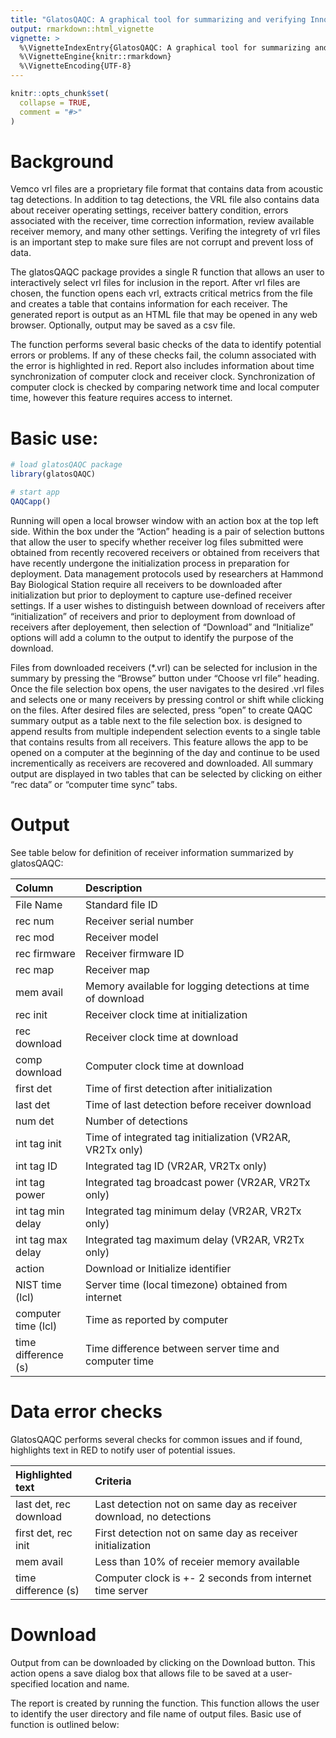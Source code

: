 ```yaml
---
title: "GlatosQAQC: A graphical tool for summarizing and verifying InnovaSea acoustic receiver log files"
output: rmarkdown::html_vignette
vignette: >
  %\VignetteIndexEntry{GlatosQAQC: A graphical tool for summarizing and verifying InnovaSea acoustic receiver log files}
  %\VignetteEngine{knitr::rmarkdown}
  %\VignetteEncoding{UTF-8}
---
```


```r
knitr::opts_chunk$set(
  collapse = TRUE,
  comment = "#>"
)
```

# Background

Vemco vrl files are a proprietary file format that contains data from
acoustic tag detections.  In addition to tag detections, the VRL file
also contains data about receiver operating settings, receiver battery
condition, errors associated with the receiver, time correction
information, review available receiver memory, and many other
settings.  Verifing the integrety of vrl files is an important step to
make sure files are not corrupt and prevent loss of data.

The glatosQAQC package provides a single R function that allows an
user to interactively select vrl files for inclusion in the report.
After vrl files are chosen, the function opens each vrl, extracts
critical metrics from the file and creates a table that contains
information for each receiver.  The generated report is output as an
HTML file that may be opened in any web browser.  Optionally, output
may be saved as a csv file.

The function performs several basic checks of the data to identify
potential errors or problems.  If any of these checks fail, the column
associated with the error is highlighted in red.  Report also includes
information about time synchronization of computer clock and receiver
clock.  Synchronization of computer clock is checked by comparing
network time and local computer time, however this feature requires
access to internet.

# Basic use:

```r

# load glatosQAQC package
library(glatosQAQC)

# start app
QAQCapp()
```

Running \code{QAQCapp} will open a local browser window with an action
box at the top left side.  Within the box under the "Action" heading
is a pair of selection buttons that allow the user to specify whether
receiver log files submitted were obtained from recently recovered
receivers or obtained from receivers that have recently undergone the
initialization process in preparation for deployment.  Data management
protocols used by researchers at Hammond Bay Biological Station
require all receivers to be downloaded after initialization but prior
to deployment to capture use-defined receiver settings.  If a user
wishes to distinguish between download of receivers after
"initialization" of receivers and prior to deployment from download of
receivers after deployement, then selection of "Download" and
"Initialize" options will add a column to the output to identify the
purpose of the download.

Files from downloaded receivers (*.vrl) can be selected for inclusion
in the summary by pressing the "Browse" button under "Choose vrl file"
heading.  Once the file selection box opens, the user navigates to the
desired .vrl files and selects one or many receivers by pressing
control or shift while clicking on the files.  After desired files are
selected, press "open" to create QAQC summary output as a table next
to the file selection box.  \code{glatosQAQC} is designed to append
results from multiple independent selection events to a single table
that contains results from all receivers.  This feature allows the app
to be opened on a computer at the beginning of the day and continue to
be used incrementically as receivers are recovered and downloaded.
All summary output are displayed in two tables that can be selected by
clicking on either "rec data" or "computer time sync" tabs.

# Output

See table below for definition of receiver information summarized by
glatosQAQC:


| Column            | Description						     |	
|:------------------|:---------------------------------------------------------------|
|File Name	    |	Standard file ID					     |	
|rec num	    |	Receiver serial number					     |	
|rec mod	    |	Receiver model						     |
|rec firmware	    | 	Receiver firmware ID					     |	
|rec map	    |	Receiver map	  					     |
|mem avail	    | 	Memory available for logging detections at time of download  |
|rec init	    | 	Receiver clock time at initialization			     |
|rec download	    | 	Receiver clock time at download				     |
|comp download	    | 	Computer clock time at download				     |
|first det	    | 	Time of first detection after initialization		     |
|last det	    | 	Time of last detection before receiver download		     |
|num det	    |	Number of detections   	      	       			     |
|int tag init	    | 	Time of integrated tag initialization (VR2AR, VR2Tx only)    |
|int tag ID	    |	Integrated tag ID (VR2AR, VR2Tx only) 	      	    	     |
|int tag power	    |	Integrated tag broadcast power (VR2AR, VR2Tx only)	     |
|int tag min delay  |	Integrated tag minimum delay (VR2AR, VR2Tx only)	     |		
|int tag max delay  |	Integrated tag maximum delay (VR2AR, VR2Tx only)	     |
|action	    	    |	Download or Initialize identifier    	   		     |
|NIST time (lcl)    |	Server time (local timezone) obtained from internet	     |
|computer time (lcl)| 	Time as reported by computer 	      	   		     |
|time difference (s)| 	Time difference between server time and computer time	     |

# Data error checks

GlatosQAQC performs several checks for common issues and if found, highlights text in RED to notify user of potential issues.

| Highlighted text      |Criteria      	      	     	    	   	      	      	     |  
|:----------------------|:-------------------------------------------------------------------|
|last det, rec download |Last detection not on same day as receiver download, no detections|
|first det, rec init|First detection not on same day as receiver initialization| 
|mem avail|Less than 10% of receier memory available|
|time difference (s)|Computer clock is +- 2 seconds from internet time server|



# Download

Output from \code{glatosQAQC} can be downloaded by clicking on the Download button. This action opens a save dialog box that allows file to be saved at a user-specified location and name. 

The report is created by running the \code{make_report} function.
This function allows the user to identify the user directory and file
name of output files.  Basic use of function is outlined below:










